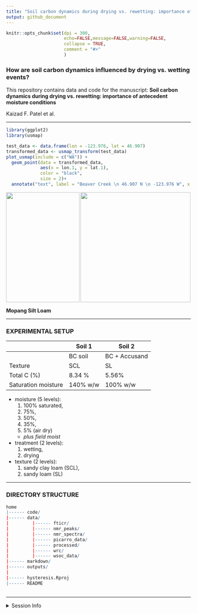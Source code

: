 ```yaml
---
title: "Soil carbon dynamics during drying vs. rewetting: importance of antecedent moisture conditions"
output: github_document
---
```


```r
knitr::opts_chunk$set(dpi = 300,
                      echo=FALSE,message=FALSE,warning=FALSE,
                      collapse = TRUE,
                      comment = "#>"
                      )
```

### How are soil carbon dynamics influenced by drying vs. wetting events? 

This repository contains data and code for the manuscript: **Soil carbon dynamics during drying vs. rewetting: importance of antecedent moisture conditions**

Kaizad F. Patel et al.  


---

```r
library(ggplot2)
library(usmap)

test_data <- data.frame(lon = -123.976, lat = 46.907)
transformed_data <- usmap_transform(test_data)
plot_usmap(include = c("WA")) + 
  geom_point(data = transformed_data, 
             aes(x = lon.1, y = lat.1), 
             color = "black",
             size = 2)+
  annotate("text", label = "Beaver Creek \n 46.907 N \n -123.976 W", x = -1670500, y = 482693.1, size=1.5)
```

<img align="left" height = "300" width = "200" src="readme_files/Mopang_BC15.JPG">
<img align="center" height = "300" width = "300" src="readme_files/figure-gfm/map-1.png">


**Mopang Silt Loam**  

---

### EXPERIMENTAL SETUP

||Soil 1|Soil 2|
|--|--|--|
|| BC soil | BC + Accusand|
Texture| SCL | SL|
Total C (%)| 8.34 %| 5.56% |
Saturation moisture| 140% w/w| 100% w/w


- moisture (5 levels): 
  1. 100% saturated, 
  1. 75%,
  1. 50%, 
  1. 35%, 
  1. 5% (air dry)
  - *plus field moist*  
- treatment (2 levels): 
  1. wetting, 
  1. drying  
- texture (2 levels): 
  1. sandy clay loam (SCL), 
  1. sandy loam (SL)  

----

### DIRECTORY STRUCTURE

```r
home
|------ code/
|------ data/
|         |------ fticr/
|         |------ nmr_peaks/
|         |------ nmr_spectra/
|         |------ picarro_data/
|         |------ processed/
|         |------ wrc/
|         |------ wsoc_data/
|------ markdown/
|------ outputs/
|
|------ hysteresis.Rproj
|------ README
  

```


 
----
 
<details>
  <summary>Session Info</summary>

date: `r Sys.Date()`
  
```r
sessionInfo()
```

</details>

